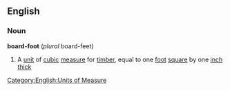 ==English==
===Noun===
'''board-foot''' (''plural'' board-feet)
#A [[unit]] of [[cubic]] [[measure]] for [[timber]], equal to one [[foot]] [[square]] by one [[inch]] [[thick]]

[[Category:English:Units of Measure]]